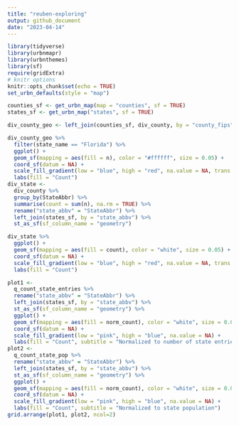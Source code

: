 ```yaml
---
title: "reuben-exploring"
output: github_document
date: "2023-04-14"
---
```


```r
library(tidyverse)
library(urbnmapr)
library(urbnthemes)
library(sf)
require(gridExtra)
# knitr options
knitr::opts_chunk$set(echo = TRUE)
set_urbn_defaults(style = "map")
```

```r
counties_sf <- get_urbn_map(map = "counties", sf = TRUE)
states_sf <- get_urbn_map("states", sf = TRUE)

div_county_geo <- left_join(counties_sf, div_county, by = "county_fips")

div_county_geo %>%
  filter(state_name == "Florida") %>%
  ggplot() +
  geom_sf(mapping = aes(fill = n), color = "#ffffff", size = 0.05) +
  coord_sf(datum = NA) +
  scale_fill_gradient(low = "blue", high = "red", na.value = NA, trans = "log") +
  labs(fill = "Count")
div_state <- 
  div_county %>% 
  group_by(StateAbbr) %>% 
  summarise(count = sum(n), na.rm = TRUE) %>% 
  rename("state_abbv" = "StateAbbr") %>% 
  left_join(states_sf, by = "state_abbv") %>% 
  st_as_sf(sf_column_name = "geometry")

div_state %>% 
  ggplot() +
  geom_sf(mapping = aes(fill = count), color = "white", size = 0.05) +
  coord_sf(datum = NA) +
  scale_fill_gradient(low = "blue", high = "red", na.value = NA, trans = "log") +
  labs(fill = "Count")
```

```r
plot1 <-
  q_count_state_entries %>% 
  rename("state_abbv" = "StateAbbr") %>% 
  left_join(states_sf, by = "state_abbv") %>% 
  st_as_sf(sf_column_name = "geometry") %>% 
  ggplot() +
  geom_sf(mapping = aes(fill = norm_count), color = "white", size = 0.05) +
  coord_sf(datum = NA) +
  scale_fill_gradient(low = "pink", high = "blue", na.value = NA) +
  labs(fill = "Count", subtitle = "Normalized to number of state entries", title = "Divorce Related Cases")
plot2 <-
  q_count_state_pop %>% 
  rename("state_abbv" = "StateAbbr") %>% 
  left_join(states_sf, by = "state_abbv") %>% 
  st_as_sf(sf_column_name = "geometry") %>% 
  ggplot() +
  geom_sf(mapping = aes(fill = norm_count), color = "white", size = 0.05) +
  coord_sf(datum = NA) +
  scale_fill_gradient(low = "pink", high = "blue", na.value = NA) +
  labs(fill = "Count", subtitle = "Normalized to state population")
grid.arrange(plot1, plot2, ncol=2)
```
